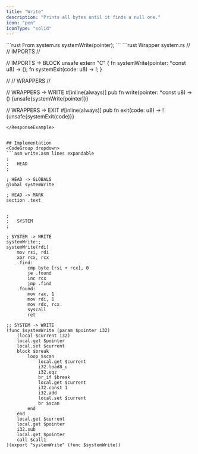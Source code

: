 ```yaml
---
title: "Write"
description: "Prints all bytes until it finds a null one."
icon: "pen"
iconType: "solid"
---
```


<RequestExample>
```rust From system.rs
systemWrite(pointer);
```
</RequestExample>

<ResponseExample>
```rust Wrapper system.rs
//
//  IMPORTS
//

// IMPORTS -> BLOCK
unsafe extern "C" {
    fn systemWrite(pointer: *const u8) -> ();
    fn systemExit(code: u8) -> !;
}


//
//  WRAPPERS
//

// WRAPPERS -> WRITE
#[inline(always)]
pub fn write(pointer: *const u8) -> () {unsafe{systemWrite(pointer)}}

// WRAPPERS -> EXIT
#[inline(always)]
pub fn exit(code: u8) -> ! {unsafe{systemExit(code)}}
```
</ResponseExample>


## Implementation
<CodeGroup dropdown>
```asm write.asm lines expandable
;
;   HEAD
;

; HEAD -> GLOBALS
global systemWrite

; HEAD -> MARK
section .text


;
;   SYSTEM
;

; SYSTEM -> WRITE
systemWrite:;                                                                   systemWrite(rdi)
    mov rsi, rdi
    xor rcx, rcx
    .find:
        cmp byte [rsi + rcx], 0
        je .found
        inc rcx
        jmp .find
    .found:
        mov rax, 1
        mov rdi, 1
        mov rdx, rcx
        syscall
        ret
```
```wasm write.wat lines expandable
;; SYSTEM -> WRITE
(func $systemWrite (param $pointer i32)
    (local $current i32)
    local.get $pointer
    local.set $current
    block $break
        loop $scan
            local.get $current
            i32.load8_u
            i32.eqz
            br_if $break
            local.get $current
            i32.const 1
            i32.add
            local.set $current
            br $scan
        end
    end
    local.get $current
    local.get $pointer
    i32.sub
    local.get $pointer
    call $call1
)(export "systemWrite" (func $systemWrite))


```
</CodeGroup>